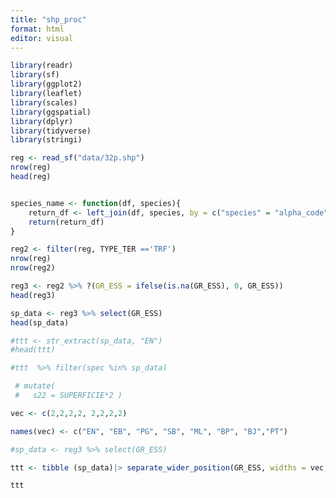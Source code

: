```yaml
---
title: "shp_proc"
format: html
editor: visual
---
```


```r
library(readr)
library(sf)
library(ggplot2)
library(leaflet)
library(scales)
library(ggspatial)
library(dplyr)
library(tidyverse)
library(stringi)
```

```r
reg <- read_sf("data/32p.shp")
nrow(reg)
head(reg)
```

```r


```

```r
species_name <- function(df, species){
    return_df <- left_join(df, species, by = c("species" = "alpha_code"))
    return(return_df)
}
```

```r
reg2 <- filter(reg, TYPE_TER =='TRF')
nrow(reg)
nrow(reg2)


```

```r
reg3 <- reg2 %>% ?(GR_ESS = ifelse(is.na(GR_ESS), 0, GR_ESS))
head(reg3)

```

```r
sp_data <- reg3 %>% select(GR_ESS)
head(sp_data)
```

```r
#ttt <- str_extract(sp_data, "EN")
#head(ttt)

#ttt  %>% filter(spec %in% sp_data)

 # mutate(
 #   s22 = SUPERFICIE*2 ) 
```

```r

vec <- c(2,2,2,2, 2,2,2,2)

names(vec) <- c("EN", "EB", "PG", "SB", "ML", "BP", "BJ","PT")

#sp_data <- reg3 %>% select(GR_ESS)

ttt <- tibble (sp_data)|> separate_wider_position(GR_ESS, widths = vec, too_few = 'align_start')

ttt



```
